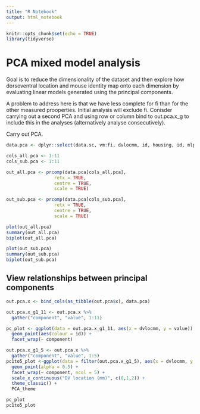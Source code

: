 ```yaml
---
title: "R Notebook"
output: html_notebook
---
```



```r
knitr::opts_chunk$set(echo = TRUE)
library(tidyverse)
```


# PCA mixed model analysis

Goal is to reduce the dimensionality of the dataset and then explore how dorsoventral location and mouse identity map onto each dimension by evaluating linear models generated using the principal components.

A problem to address here is that we have less complete for fi than for the other measured prooperties. Initial analysis will exclude fi. Conisder carrying out a second PCA and using row or column bind to out.pca.x_g to include this in the analyses (alternatively analyse consecutively).

Carry out PCA.
```r
data.pca <- dplyr::select(data.sc, vm:fi, dvlocmm, id, housing, id, mlpos, hemi, age, housing, expr, patchdir, rectime)

cols_all.pca <- 1:11
cols_sub.pca <- 1:11

out_all.pca <- prcomp(data.pca[cols_all.pca],
                  retx = TRUE,
                  centre = TRUE,
                  scale = TRUE)

out_sub.pca <- prcomp(data.pca[cols_sub.pca],
                  retx = TRUE,
                  centre = TRUE,
                  scale = TRUE)

plot(out_all.pca)
summary(out_all.pca)
biplot(out_all.pca)

plot(out_sub.pca)
summary(out_sub.pca)
biplot(out_sub.pca)
```

## View relationships between principal components

```r
out.pca.x <- bind_cols(as_tibble(out.pca$x), data.pca)
```


```r
out.pca.x_g1_11 <- out.pca.x %>%
  gather("component", "value", 1:11)

pc_plot <- ggplot(data = out.pca.x_g1_11, aes(x = dvlocmm, y = value)) +
  geom_point(aes(colour = id)) +
  facet_wrap(~ component)

out.pca.x_g1_5 <- out.pca.x %>%
  gather("component", "value", 1:5)
pc1to5_plot <-ggplot(data = filter(out.pca.x_g1_5), aes(x = dvlocmm, y = value, colour = housing)) +
  geom_point(alpha = 0.5) +
  facet_wrap(~ component, ncol = 5) +
  scale_x_continuous("DV location (mm)", c(0,1,2)) +
  theme_classic() +
  PCA_theme

pc_plot
pc1to5_plot
```
